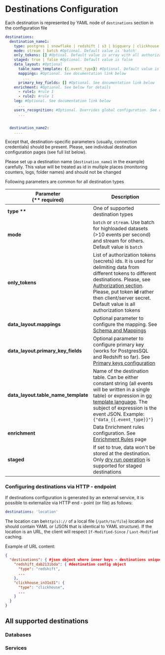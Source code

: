 

# Destinations Configuration


Each destination is represented by YAML node of `destinations` section in the configuration file

```yaml
destinations:
  destination_name1:
    type: postgres | snowflake | redshift | s3 | bigquery | clickhouse | google_analytics | facebook
    mode: stream | batch #Optional. Default value is 'batch'
    only_tokens: [] #Optinal. Default value is array with all authorization tokens
    staged: true | false #Optional. Default value is false
    data_layout: #Optional
      table_name_template: {{.event_type}} #Optional. Default value is 'events'
      mappings: #Optional. See documentation link below
        ...
      primary_key_fields: [] #Optional. See documentation link below
    enrichment: #Optional. See below for details
      - rule1: #rule 1
      - rule2: #rule 1
    log: #Optional. See documentation link below
      ...
    users_recognition: #Optional. Overrides global configuration. See documentation link below
      ...


  destination_name2:
    ....

```

Except that, destination-specific parameters (usually, connection credentials) should be present.
Please, see individual destination configuration pages (see full list below).

Please set up a destination name (`destination_name1` in the example) carefully.
This value will be treated as id in multiple places (monitoring counters, logs, folder names) and should not be changed

Following parameters are common for all destination types

<table>
    <thead>
    <tr>
        <th>
            Parameter<br/>
            (** required)
        </th>
        <th>Description</th>
    </tr>
    </thead>
    <tbody>
    <tr>
        <td><b>type **</b></td>
        <td>One of supported destination types</td>
    </tr>
    <tr>
        <td><b>mode </b></td>
        <td><code inline="true">batch</code> or <code inline="true">stream</code>. Use batch for highloaded datasets
            (&gt;10 events per second) and stream for others. Default value is <code inline="true">batch</code></td>
    </tr>
    <tr>
        <td><b>only_tokens </b></td>
        <td>List of authorization tokens (secrets) ids. It is used for delimiting
            data from different tokens to different destinations. Please, see <a
                href="/docs/configuration/authorization">Authorization section</a>.
            Please, put token <b>id </b>rather then client/server secret. Default value is all authorization tokens
        </td>
    </tr>
    <tr>
        <td><b>data_layout.mappings</b></td>
        <td>Optional parameter to configure the mapping. See <a href="/docs/configuration/schema-and-mappings">Schema
            and Mappings</a></td>
    </tr>
    <tr>
        <td><b>data_layout.primary_key_fields</b></td>
        <td>Optional parameter to configure primary key (works for PostgresSQL and Redshift so
            far). See <a href="/docs/configuration/primary-keys-configuration">Primary keys
                configuration</a></td>
    </tr>
    <tr>
        <td><b>data_layout.table_name_template</b></td>
        <td>Name of the destination table. Can be either constant string (all events
            will be written in a single table) or expression in <a
                href="https://golang.org/pkg/text/template/#hdr-Actions">go template language</a>.
            The subject of expression is the event JSON. Example:<code inline="true">{"data_{{.event_type}}"}</code></td>
    </tr>
    <tr>
        <td><b>enrichment</b></td>
        <td>Data Enrichment rules configuration. See <a href="/docs/configuration/enrichment-rules">Enrichment
            Rules</a> page
        </td>
    </tr>
    <tr>
        <td><b>staged </b></td>
        <td>If set to true, data won't be stored at the destination. Only <a
            href="/docs/other-features/dry-run-events">dry run operation</a> is
            supported for staged destinations
        </td>
    </tr>
    </tbody>
</table>



### Configuring destinations via HTTP - endpoint

If destinations configuration is generated by an external service, it is possible to externalize via HTTP end - point \(or file\) as follows:

```yaml
destinations: 'location'
```

The location can be`http(s)://` of a local file \(`/path/to/file`\) location and should contain YAML or \(JSON that is identical to YAML structure\). If the location is an URL, the client will respect `If-Modified-Since` / `Last-Modified` caching.

Example of URL content:

```json
{
  "destinations": { #json object where inner keys - destinations unique names
    "redshift_dab213ibda": { #destination config object
      "type": "redshift",
      ...
    },
    "clickhouse_in31o31": {
      "type": "clickhouse",
      ...
    }
  }
}
```

## All supported destinations

### Databases

<LargeLink href="/docs/destinations-configuration/snowflake" title="Snowflake"/>

<LargeLink href="/docs/destinations-configuration/s3" title="AWS S3"/>

<LargeLink href="/docs/destinations-configuration/redshift" title="AWS RedShift"/>

<LargeLink href="/docs/destinations-configuration/postgres" title="Postgres"/>

<LargeLink href="/docs/destinations-configuration/bigquery" title="Google BigQuery"/>

<LargeLink href="/docs/destinations-configuration/clickhouse-destination" title="Clickhouse"/>

### Services

<LargeLink href="/docs/destinations-configuration/google-analytics" title="Google Analytics"/>

<LargeLink href="/docs/destinations-configuration/facebook-conversion-api" title="Facebook Conversion (Pixel) API"/>
